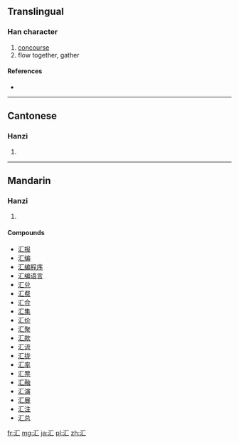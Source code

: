 {{also|匯|彙}}
==Translingual==

===Han character===
{{Han char|rn=85|rad=水|as=02|sn=5|four=|canj=水尸 (ES)}}

# [[concourse]]
# flow together, gather

====References====
* {{Han ref|kx=0604.091|hdz=31548.040|uh=6C47|ud=27719}}

----

==Cantonese==

===Hanzi===
{{yue-hanzi|jyut=|y=wui6|tra=[[匯]], [[彙]]}}

# {{defn|lang=yue|sort=水02}}

----

==Mandarin==

===Hanzi===
{{cmn-hanzi|tra=[[匯]], [[彙]]|pin=[[huì]] ([[hui4]])|wg=hui<sup>4</sup>}}

# {{defn|lang=cmn|sort=水02}}

====Compounds====
* [[汇报]]
* [[汇编]]
* [[汇编程序]]
* [[汇编语言]]
* [[汇兑]]
* [[汇费]]
* [[汇合]]
* [[汇集]]
* [[汇价]]
* [[汇聚]]
* [[汇款]]
* [[汇流]]
* [[汇拢]]
* [[汇率]]
* [[汇票]]
* [[汇融]]
* [[汇演]]
* [[汇展]]
* [[汇注]]
* [[汇总]]

[[fr:汇]]
[[mg:汇]]
[[ja:汇]]
[[pl:汇]]
[[zh:汇]]